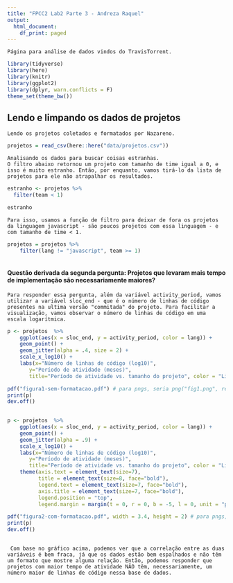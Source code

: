 ```yaml
---
title: "FPCC2 Lab2 Parte 3 - Andreza Raquel"
output:
  html_document:
    df_print: paged
---
```


    Página para análise de dados vindos do TravisTorrent.

```r
library(tidyverse)
library(here)
library(knitr)
library(ggplot2)
library(dplyr, warn.conflicts = F)
theme_set(theme_bw())
```

## Lendo e limpando os dados de projetos

    Lendo os projetos coletados e formatados por Nazareno. 

```r
projetos = read_csv(here::here("data/projetos.csv"))
```

    Analisando os dados para buscar coisas estranhas.
    O filtro abaixo retornou um projeto com tamanho de time igual a 0, e isso é muito estranho. Então, por enquanto, vamos tirá-lo da lista de projetos para ele não atrapalhar os resultados.

```r

estranho <- projetos %>%
  filter(team < 1)

estranho

```

    Para isso, usamos a função de filtro para deixar de fora os projetos da linguagem javascript - são poucos projetos com essa linguagem - e com tamanho de time < 1.
    
```r
projetos = projetos %>% 
    filter(lang != "javascript", team >= 1)
 
```

    
   
#### Questão derivada da segunda pergunta: Projetos que levaram mais tempo de implementação são necessariamente maiores?

    Para responder essa pergunta, além da variável activity_period, vamos utilizar a variável sloc_end - que é o número de linhas de código presentes na ultima versão "commitada" do projeto. Para facilitar a visualização, vamos observar o número de linhas de código em uma escala logarítmica. 


```r
p <- projetos  %>%
    ggplot(aes(x = sloc_end, y = activity_period, color = lang)) +
    geom_point() +
    geom_jitter(alpha = .4, size = 2) + 
    scale_x_log10() + 
    labs(x="Número de linhas de código (log10)",
       y="Período de atividade (meses)", 
       title="Período de atividade vs. tamanho do projeto", color = "Linguagem")

pdf("figura1-sem-formatacao.pdf") # para pngs, seria png("fig1.png", res = 300)
print(p)
dev.off()
   
```
```r
p <- projetos  %>%
    ggplot(aes(x = sloc_end, y = activity_period, color = lang)) +
    geom_point() +
    geom_jitter(alpha = .9) + 
    scale_x_log10() + 
    labs(x="Número de linhas de código (log10)", 
       y="Período de atividade (meses)", 
       title="Período de atividade vs. tamanho do projeto", color = "Linguagem") +
    theme(axis.text = element_text(size=7), 
          title = element_text(size=8, face="bold"),
          legend.text = element_text(size=7, face="bold"),
          axis.title = element_text(size=7, face="bold"),
          legend.position = "top",  
          legend.margin = margin(t = 0, r = 0, b = -5, l = 0, unit = "pt"))

pdf("figura2-com-formatacao.pdf", width = 3.4, height = 2) # para pngs, seria png("fig1.png", res = 300)
print(p)
dev.off()
   
```


     Com base no gráfico acima, podemos ver que a correlação entre as duas variáveis é bem fraca, já que os dados estão bem espalhados e não têm um formato que mostre alguma relação. Então, podemos responder que projetos com maior tempo de atividade NÃO têm, necessariamente, um número maior de linhas de código nessa base de dados. 

